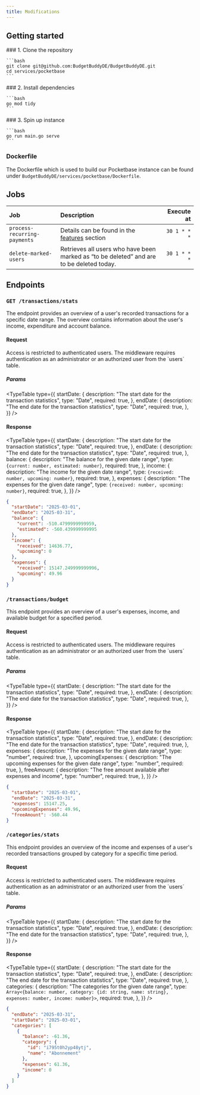 ```yaml
---
title: Modifications
---
```


## Getting started

<Steps>
  <Step>
    ### 1. Clone the repository
    
    ```bash
    git clone git@github.com:BudgetBuddyDE/BudgetBuddyDE.git
    cd services/pocketbase
    ```

  </Step>

  <Step>
    ### 2. Install dependencies

    ```bash
    go mod tidy
    ```

  </Step>
  
  <Step>
    ### 3. Spin up instance

    ```bash
    go run main.go serve
    ```

  </Step>
</Steps>

### Dockerfile

The Dockerfile which is used to build our Pocketbase instance can be found under `BudgetBuddyDE/services/pocketbase/Dockerfile`.

## Jobs

| Job                          | Description                                                                              |   Execute at |
| :--------------------------- | :--------------------------------------------------------------------------------------- | -----------: |
| `process-recurring-payments` | Details can be found in the [features](../features.mdx#recurring-payments) section       | `30 1 * * *` |
| `delete-marked-users`        | Retrieves all users who have been marked as “to be deleted” and are to be deleted today. | `30 1 * * *` |

## Endpoints

### `GET /transactions/stats`

The endpoint provides an overview of a user's recorded transactions for a specific date range. The overview contains information about the user's income, expenditure and account balance.

#### Request

<Callout title="Authentication" type="info">
  Access is restricted to authenticated users. The middleware requires
  authentication as an administrator or an authorized user from the `users`
  table.
</Callout>

##### Params

<TypeTable
  type={{
    startDate: {
      description: "The start date for the transaction statistics",
      type: "Date",
      required: true,
    },
    endDate: {
      description: "The end date for the transaction statistics",
      type: "Date",
      required: true,
    },
  }}
/>

#### Response

<TypeTable
  type={{
    startDate: {
      description: "The start date for the transaction statistics",
      type: "Date",
      required: true,
    },
    endDate: {
      description: "The end date for the transaction statistics",
      type: "Date",
      required: true,
    },
    balance: {
      description: "The balance for the given date range",
      type: `{current: number, estimated: number}`,
      required: true,
    },
    income: {
      description: "The income for the given date range",
      type: `{received: number, upcoming: number}`,
      required: true,
    },
    expenses: {
      description: "The expenses for the given date range",
      type: `{received: number, upcoming: number}`,
      required: true,
    },
  }}
/>

```json title="Response"
{
  "startDate": "2025-03-01",
  "endDate": "2025-03-31",
  "balance": {
    "current": -510.4799999999959,
    "estimated": -560.439999999995
  },
  "income": {
    "received": 14636.77,
    "upcoming": 0
  },
  "expenses": {
    "received": 15147.249999999996,
    "upcoming": 49.96
  }
}
```

### `/transactions/budget`

This endpoint provides an overview of a user's expenses, income, and available budget for a specified period.

#### Request

<Callout title="Authentication" type="info">
  Access is restricted to authenticated users. The middleware requires
  authentication as an administrator or an authorized user from the `users`
  table.
</Callout>

##### Params

<TypeTable
  type={{
    startDate: {
      description: "The start date for the transaction statistics",
      type: "Date",
      required: true,
    },
    endDate: {
      description: "The end date for the transaction statistics",
      type: "Date",
      required: true,
    },
  }}
/>

#### Response

<TypeTable
  type={{
    startDate: {
      description: "The start date for the transaction statistics",
      type: "Date",
      required: true,
    },
    endDate: {
      description: "The end date for the transaction statistics",
      type: "Date",
      required: true,
    },
    expenses: {
      description: "The expenses for the given date range",
      type: "number",
      required: true,
    },
    upcomingExpenses: {
      description: "The upcoming expenses for the given date range",
      type: "number",
      required: true,
    },
    freeAmount: {
      description: "The free amount available after expenses and income",
      type: "number",
      required: true,
    },
  }}
/>

```json title="Response"
{
  "startDate": "2025-03-01",
  "endDate": "2025-03-31",
  "expenses": 15147.25,
  "upcomingExpenses": 49.96,
  "freeAmount": -560.44
}
```

### `/categories/stats`

This endpoint provides an overview of the income and expenses of a user's recorded transactions grouped by category for a specific time period.

#### Request

<Callout title="Authentication" type="info">
  Access is restricted to authenticated users. The middleware requires
  authentication as an administrator or an authorized user from the `users`
  table.
</Callout>

##### Params

<TypeTable
  type={{
    startDate: {
      description: "The start date for the transaction statistics",
      type: "Date",
      required: true,
    },
    endDate: {
      description: "The end date for the transaction statistics",
      type: "Date",
      required: true,
    },
  }}
/>

#### Response

<TypeTable
  type={{
    startDate: {
      description: "The start date for the transaction statistics",
      type: "Date",
      required: true,
    },
    endDate: {
      description: "The end date for the transaction statistics",
      type: "Date",
      required: true,
    },
    categories: {
      description: "The categories for the given date range",
      type: `Array<{balance: number, category: {id: string, name: string}, expenses: number, income: number}>`,
      required: true,
    },
  }}
/>

```json title="Response"
{
  "endDate": "2025-03-31",
  "startDate": "2025-03-01",
  "categories": [
    {
      "balance": -61.36,
      "category": {
        "id": "i795t0h2yp48ytj",
        "name": "Abonnement"
      },
      "expenses": 61.36,
      "income": 0
    }
  ]
}
```
